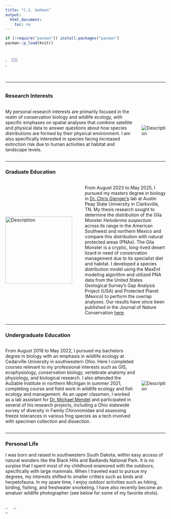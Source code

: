 ```yaml
---
title: "C.S. Gehman"
output:
  html_document:
    toc: no
---
```



```r
if (!require("pacman")) install.packages("pacman")
pacman::p_load(knitr)
```



###

<div style="display: flex; justify-content: space-between;">
  <img src="images/selfie.JPG" style="width: 22.5%;"/>
  <img src="red_cheeked.PNG" style="width: 53%;"/>
  <img src="camera_selfie.JPG" style="width: 22.5%;"/>
</div>
<!--```{r, echo=FALSE, out.width = '70%', fig.align='center'}
knitr::include_graphics("desert_landscape.jpg") #fig.cap="Gila Monster in southwestern Utah"
```-->
   
<h6 style="text-align: center;" markdown="1">

<!--Email: csgehman7@gmail.com -->

----------------------------------

### Research Interests

<div style="display: flex; align-items: center;">
  <div style="flex: 1;">
  <p>My personal research interests are primarily focused in the realm of conservation biology and wildlife ecology, with specific emphases on spatial analyses that combine satellite and physical data to answer questions about how species distributions are formed by their physical environment. I am also specifically interested in species facing increased extinction risk due to human activities at habitat and landscape levels.</p>
</div>
<div style="flex: 0;">
<img src="hellbender.JPG" alt="Description" style="max-width: 250px; margin-left: 20px;">
</div>
</div>

----------------------------------

### Graduate Education
    

<div style="display: flex; align-items: center;">
  <img src="desert_and_human.JPG" alt="Description" style="width: 210px; margin-right: 40px;">
  <p>From August 2023 to May 2025, I pursued my masters degree in biology in [Dr. Chris Gienger's](https://cmgienger.github.io/index.html) lab at Austin Peay State University in Clarksville, TN. My thesis research sought to determine the distribution of the Gila Monster _Heloderma suspectum_ across its range in the American Southwest and northern Mexico and compare this distribution with natural protected areas (PNAs). The Gila Monster is a cryptic, long-lived desert lizard in need of conservation management due to its specialist diet and habitat. I developed a species distribution model using the MaxEnt modeling algorithm and utilized PNA data from the United States Geological Survey's Gap Analysis Project (USA) and Protected Planet (Mexico) to perform the overlap analyses. Our results have since been published in the Journal of Nature Conservation [here](https://www.sciencedirect.com/science/article/abs/pii/S1617138125001219).</p>
</div>


----------------------------------

### Undergraduate Education

<div style="display: flex; align-items: center;">
  <div style="flex: 1;">
  <p>From August 2018 to May 2022, I pursued my bachelors degree in biology with an emphasis in wildlife ecology at Cedarville University in southwestern Ohio. Here I completed courses relevant to my professional interests such as GIS, ecophysiology, conservation biology, vertebrate anatomy and physiology, and biological research. I also attended the AuSable Institute in northern Michigan in summer 2021, completing course and field work in wildlife ecology and fish ecology and management. As an upper classmen, I worked as a lab assistant for [Dr. Michael Mendel](https://www.researchgate.net/profile/Michael-Mendel-3) and participated in several of his research projects, including a Ohio statewide survey of diversity in Family Chironomidae and assessing freeze tolerances in various frog species as a tech involved with specimen collection and dissection.</p>
</div>
<div style="flex: 0;">
<img src="trail_cam_setup.JPG" alt="Description" style="max-width: 250px; margin-left: 20px;">
</div>
</div>

----------------------------------

### Personal Life

I was born and raised in southwestern South Dakota, within easy access of natural wonders like the Black Hills and Badlands National Park. It is no surpise that I spent most of my childhood enamored with the outdoors, specifically with large mammals. When I traveled east to pursue my degrees, my interests shifted to smaller critters such as birds and herpetofauna. In my spare time, I enjoy outdoor activities such as hiking, birding, fishing, and freshwater snorkeling. I have also recently become an amatuer wildlife photographer (see below for some of my favorite shots).

<div style="display: flex; justify-content: space-between;">
  <img src="desert_tortoise.JPG" style="width: 33%;"/>
  <img src="proth_warbler.JPG" style="width: 33%;"/>
  <img src="copperhead_head.JPG" style="width: 33%;"/>
</div>

<!-- for adding the figure caption below the image
<!--<img src="copperhead_head.jpg" alt="Description of image" style="display: block; margin: auto;" />
<p style="text-align: center; font-style: italic;">Figure 1: Your caption text here.</p>-->

